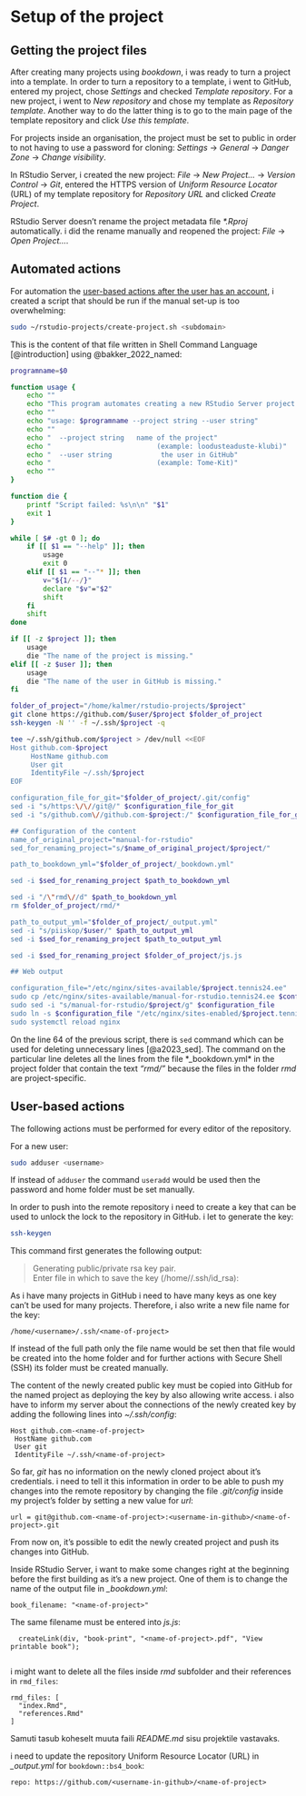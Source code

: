 # Setup of the project

## Getting the project files

After creating many projects using *bookdown*, i was ready to turn a project into a template. In order to turn a repository to a template, i went to GitHub, entered my project, chose *Settings* and checked *Template repository*. For a new project, i went to *New repository* and chose my template as *Repository template*. Another way to do the latter thing is to go to the main page of the template repository and click *Use this template*.

For projects inside an organisation, the project must be set to public in order to not having to use a password for cloning: *Settings* -> *General* -> *Danger Zone* -> *Change visibility*.

In RStudio Server, i created the new project: *File* -> *New Project…* -> *Version Control* -> *Git*, entered the HTTPS version of *Uniform Resource Locator* (URL) of my template repository for *Repository URL* and clicked *Create Project*.

RStudio Server doesn't rename the project metadata file *\*.Rproj* automatically. i did the rename manually and reopened the project: *File* -> *Open Project…*.

## Automated actions

For automation the [user-based actions after the user has an account](#user-based-actions-after-adding-user), i created a script that should be run if the manual set-up is too overwhelming:

```bash
sudo ~/rstudio-projects/create-project.sh <subdomain>

```

This is the content of that file written in Shell Command Language [@introduction] using @bakker_2022_named:

```sh
programname=$0

function usage {
    echo ""
    echo "This program automates creating a new RStudio Server project."
    echo ""
    echo "usage: $programname --project string --user string"
    echo ""
    echo "  --project string   name of the project"
    echo "                          (example: loodusteaduste-klubi)"
    echo "  --user string            the user in GitHub"
    echo "                          (example: Tome-Kit)"
    echo ""
}

function die {
    printf "Script failed: %s\n\n" "$1"
    exit 1
}

while [ $# -gt 0 ]; do
    if [[ $1 == "--help" ]]; then
        usage
        exit 0
    elif [[ $1 == "--"* ]]; then
        v="${1/--/}"
        declare "$v"="$2"
        shift
    fi
    shift
done

if [[ -z $project ]]; then
    usage
    die "The name of the project is missing."
elif [[ -z $user ]]; then
    usage
    die "The name of the user in GitHub is missing."
fi

folder_of_project="/home/kalmer/rstudio-projects/$project"
git clone https://github.com/$user/$project $folder_of_project
ssh-keygen -N '' -f ~/.ssh/$project -q

tee ~/.ssh/github.com/$project > /dev/null <<EOF                                                                                                                                                                                                                                
Host github.com-$project                                                                                                                                                                                                                                                        
     HostName github.com                                                                                                                                                                                                                                                        
     User git                                                                                                                                                                                                                                                                   
     IdentityFile ~/.ssh/$project                                                                                                                                                                                                                                               
EOF                                                                                                                                                                                                                                                                             

configuration_file_for_git="$folder_of_project/.git/config"
sed -i "s/https:\/\//git@/" $configuration_file_for_git
sed -i "s/github.com\//github.com-$project:/" $configuration_file_for_git

## Configuration of the content                                                                                                                                                                                                                                                 
name_of_original_project="manual-for-rstudio"
sed_for_renaming_project="s/$name_of_original_project/$project/"

path_to_bookdown_yml="$folder_of_project/_bookdown.yml"

sed -i $sed_for_renaming_project $path_to_bookdown_yml

sed -i "/\"rmd\//d" $path_to_bookdown_yml
rm $folder_of_project/rmd/*

path_to_output_yml="$folder_of_project/_output.yml"
sed -i "s/piiskop/$user/" $path_to_output_yml
sed -i $sed_for_renaming_project $path_to_output_yml

sed -i $sed_for_renaming_project $folder_of_project/js.js

## Web output                                                                                                                                                                                                                                                                   

configuration_file="/etc/nginx/sites-available/$project.tennis24.ee"
sudo cp /etc/nginx/sites-available/manual-for-rstudio.tennis24.ee $configuration_file
sudo sed -i "s/manual-for-rstudio/$project/g" $configuration_file
sudo ln -s $configuration_file "/etc/nginx/sites-enabled/$project.tennis24.ee"
sudo systemctl reload nginx

```

On the line 64 of the previous script, there is `sed` command which can be used for deleting unnecessary lines [@a2023_sed]. The command on the particular line deletes all the lines from the file *_bookdown.yml* in the project folder that contain the text *"rmd/"* because the files in the folder *rmd* are project-specific.

## User-based actions

The following actions must be performed for every editor of the repository.

For a new user:

```bash
sudo adduser <username>

```

If instead of `adduser` the command `useradd` would be used then the password and home folder must be set manually.

[]{#user-based-actions-after-adding-user}

In order to push into the remote repository i need to create a key that can be used to unlock the lock to the repository in GitHub. i let to generate the key:

```bash
ssh-keygen

```

This command first generates the following output:

> Generating public/private rsa key pair.  
> Enter file in which to save the key (/home/<username>/.ssh/id_rsa):

As i have many projects in GitHub i need to have many keys as one key can't be used for many projects. Therefore, i also write a new file name for the key:

```
/home/<username>/.ssh/<name-of-project>

```

If instead of the full path only the file name would be set then that file would be created into the home folder and for further actions with Secure Shell (SSH) its folder must be created manually.

The content of the newly created public key must be copied into GitHub for the named project as deploying the key by also allowing write access. i also have to inform my server about the connections of the newly created key by adding the following lines into *~/.ssh/config*:

```
Host github.com-<name-of-project>
 HostName github.com
 User git
 IdentityFile ~/.ssh/<name-of-project>

```

So far, *git* has no information on the newly cloned project about it's credentials. i need to tell it this information in order to be able to push my changes into the remote repository by changing the file *.git/config* inside my project's folder by setting a new value for *url*:

```
url = git@github.com-<name-of-project>:<username-in-github>/<name-of-project>.git

```

From now on, it's possible to edit the newly created project and push its changes into GitHub.

Inside RStudio Server, i want to make some changes right at the beginning before the first building as it's a new project. One of them is to change the name of the output file in *\_bookdown.yml*:

```
book_filename: "<name-of-project>" 

```

The same filename must be entered into *js.js*:

```verbatim
  createLink(div, "book-print", "<name-of-project>.pdf", "View printable book");


```

i might want to delete all the files inside *rmd* subfolder and their references in `rmd_files`:

```
rmd_files: [
  "index.Rmd",
  "references.Rmd"
]

```

Samuti tasub koheselt muuta faili *README.md* sisu projektile vastavaks.

i need to update the repository Uniform Resource Locator (URL) in *\_output.yml* for `bookdown::bs4_book`:

```
repo: https://github.com/<username-in-github>/<name-of-project>

```
